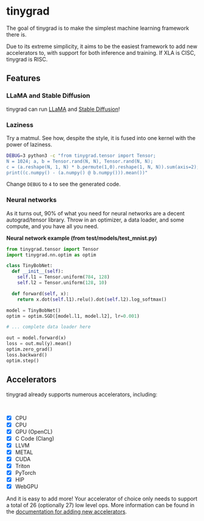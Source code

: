# tinygrad

The goal of tinygrad is to make the simplest machine learning framework there is.

Due to its extreme simplicity, it aims to be the easiest framework to add new accelerators to, with support for both inference and training. If XLA is CISC, tinygrad is RISC.

## Features

### LLaMA and Stable Diffusion

tinygrad can run [LLaMA](https://github.com/tinygrad/tinygrad/blob/master/docs/showcase.md#llama) and [Stable Diffusion](https://github.com/tinygrad/tinygrad/blob/master/docs/showcase.md#stable-diffusion)!

### Laziness

Try a matmul. See how, despite the style, it is fused into one kernel with the power of laziness.

```bash copy
DEBUG=3 python3 -c "from tinygrad.tensor import Tensor;
N = 1024; a, b = Tensor.rand(N, N), Tensor.rand(N, N);
c = (a.reshape(N, 1, N) * b.permute(1,0).reshape(1, N, N)).sum(axis=2);
print((c.numpy() - (a.numpy() @ b.numpy())).mean())"
```

Change `DEBUG` to `4` to see the generated code.

### Neural networks

As it turns out, 90% of what you need for neural networks are a decent autograd/tensor library. Throw in an optimizer, a data loader, and some compute, and you have all you need.

**Neural network example (from test/models/test_mnist.py)**
```python copy
from tinygrad.tensor import Tensor
import tinygrad.nn.optim as optim

class TinyBobNet:
  def __init__(self):
    self.l1 = Tensor.uniform(784, 128)
    self.l2 = Tensor.uniform(128, 10)

  def forward(self, x):
    return x.dot(self.l1).relu().dot(self.l2).log_softmax()

model = TinyBobNet()
optim = optim.SGD([model.l1, model.l2], lr=0.001)

# ... complete data loader here

out = model.forward(x)
loss = out.mul(y).mean()
optim.zero_grad()
loss.backward()
optim.step()
```

## Accelerators

tinygrad already supports numerous accelerators, including:

<br/>

- [X] CPU
- [X] CPU
- [X] GPU (OpenCL)
- [X] C Code (Clang)
- [X] LLVM
- [X] METAL
- [X] CUDA
- [X] Triton
- [X] PyTorch
- [X] HIP
- [X] WebGPU

And it is easy to add more! Your accelerator of choice only needs to support a total of 26 (optionally 27) low level ops. More information can be found in the [documentation for adding new accelerators](https://github.com/tinygrad/tinygrad/blob/master/docs/adding_new_accelerators.md).